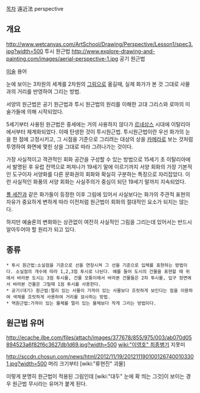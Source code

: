 [[목차]]
遠近法
perspective
== 개요 ==
http://www.wetcanvas.com/ArtSchool/Drawing/Perspective/Lesson1/spec3.jpg?width=500
투시 원근법
http://www.explore-drawing-and-painting.com/images/aerial-perspective-1.jpg
공기 원근법

[[미술]] 용어

눈에 보이는 3차원의 세계를 2차원의 [[그림]]으로 옮길때, 실제 화가가 본 것 그대로 사물과의 거리를 반영하여 그리는 방법.

서양의 원근법은 공기 원근법과 투시 원근법의 원리를 이해한 고대 그리스와 로마의 미술가들에 의해 시작되었다. 

5세기부터 사용된 원근법은 중세에는 거의 사용하지 않다가 [[르네상스]] 시대에 이탈리아에서부터 체계화되었다. 이때 탄생한 것이 투시원근법. 투시원근법이란 우선 화가의 눈을 한 점에 고정시키고, 그 시점을 기준으로 그리려는 대상의 상을 [[카메라]]로 보는 것처럼 투영하여 화면에 맺힌 상을 그대로 따라 그려나가는 것이다.

가장 사실적이고 객관적인 회화 공간을 구성할 수 있는 방법으로 15세기 초 이탈리아에서 발명된 후 유럽 전역으로 퍼져나가 19세기 말에 이르기까지 서양 회화의 가장 기본적인 도구이자 서양화를 다른 문화권의 회화와 확실히 구분하는 특징으로 자리잡았다. 이런 사실적인 화풍의 서양 회화는 사실주의가 중심이 되던 19세기 말까지 지속되었다.

[[폴 세잔]]과 같은 화가들이 등장한 이후 그림에 있어서 사실보다는 화가의 주관적 표현의 자유가 중요하게 변하게 따라 이전처럼 원근법이 회화의 절대적인 요소가 되지는 않는다.

하지만 예술론의 변화와는 상관없이 여전히 사실적인 그림을 그리는데 있어서는 반드시 알아두어야 할 원리가 되고 있다.

== 종류 ==
 * 투시 원근법:소실점을 기준으로 선을 연장시켜 그 선을 기준으로 입체를 표현하는 방법이다. 소실점의 개수에 따라 1,2,3점 투시로 나뉜다. 예를 들어 도시의 건물을 표현할 때 위에서 바라본 도시는 3점 투시를, 건물 모퉁이에서 바라본 건물들은 2차 투시를, 입구 정면에서 바라본 건물은 그릴때 1점 투시를 사용한다.
 * 공기(대기) 원근법:멀리 있는 사물이 가까이 있는 사물보다 흐릿하게 보인다는 점을 이용하여 색채를 흐릿하게 사용하여 거리를 묘사하는 방법.
 * 역원근법:가까이 있는 물체를 멀리 있는 물체보다 작게 그리는 방법이다.

== 원근법 유머 ==
http://ecache.ilbe.com/files/attach/images/377678/855/975/003/ab070d05894523a6f82f6c3627db1d69.jpg?width=500
[[wiki:"이영호" 최종병기]] 지못미

http://sccdn.chosun.com/news/html/2012/11/19/2012111901001267400103301.jpg?width=500
머리 크기부터 [wiki:"류현진" 괴물]

이렇게 분명히 원근법이 적용된 그림인데 [wiki:"대두" 눈에 확 띄는 그것]이 보이는 경우 원근법 무시라는 유머가 붙게 된다.
